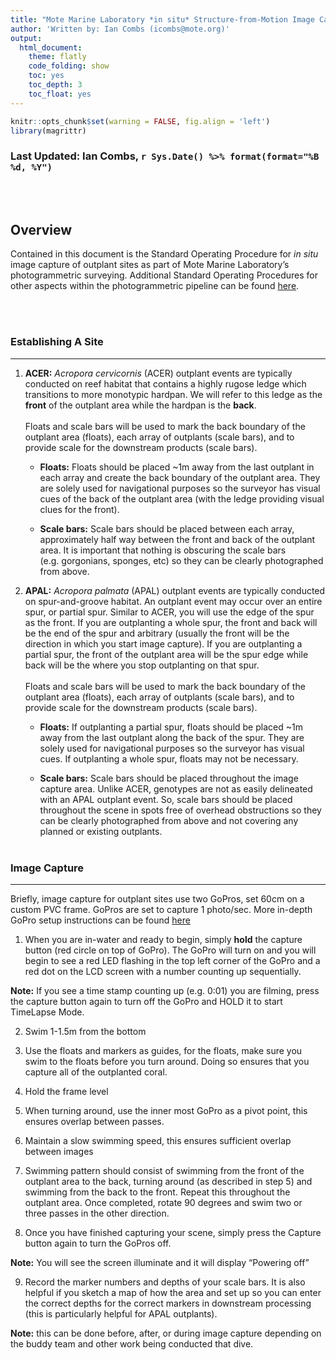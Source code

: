 ```yaml
---
title: "Mote Marine Laboratory *in situ* Structure-from-Motion Image Capture  Standard Operating Procedure"
author: 'Written by: Ian Combs (icombs@mote.org)'
output:
  html_document:
    theme: flatly
    code_folding: show
    toc: yes
    toc_depth: 3
    toc_float: yes
---
```


```r
knitr::opts_chunk$set(warning = FALSE, fig.align = 'left')
library(magrittr)
```
<!-- if updating, make sure you change name below -->
### Last Updated: Ian Combs, `r Sys.Date() %>% format(format="%B %d, %Y")`

<br><br>

## Overview

Contained in this document is the Standard Operating Procedure for *in situ* image capture of outplant sites as part of Mote Marine Laboratory's photogrammetric surveying. Additional Standard Operating Procedures for other aspects within the photogrammetric pipeline can be found [here](https://github.com/icombs2017/MoteSOPs).

<br><br>


### **Establishing A Site**
***

1. **ACER:** *Acropora cervicornis* (ACER) outplant events are typically conducted on reef habitat that contains a highly rugose ledge which transitions to more monotypic hardpan. We will refer to this ledge as the **front** of the outplant area while the hardpan is the **back**. <br><br>Floats and scale bars will be used to mark the back boundary of the outplant area (floats), each array of outplants (scale bars), and to provide scale for the downstream products (scale bars). 

	  * **Floats:** Floats should be placed ~1m away from the last outplant in each array and create the back boundary of the outplant area. They are solely used for navigational purposes so the surveyor has visual cues of the back of the outplant area (with the ledge providing visual clues for the front).

	  * **Scale bars:** Scale bars should be placed between each array, approximately half way between the front and back of the outplant area. It is important that nothing is obscuring the scale bars (e.g. gorgonians, sponges, etc) so they can be clearly photographed from above.   

2. **APAL:** *Acropora palmata* (APAL) outplant events are typically conducted on spur-and-groove habitat. An outplant event may occur over an entire spur, or partial spur. Similar to ACER, you will use the edge of the spur as the front. If you are outplanting a whole spur, the front and back will be the end of the spur and arbitrary (usually the front will be the direction in which you start image capture). If you are outplanting a partial spur, the front of the outplant area will be the spur edge while back will be the where you stop outplanting on that spur.<br><br>Floats and scale bars will be used to mark the back boundary of the outplant area (floats), each array of outplants (scale bars), and to provide scale for the downstream products (scale bars). 

	  * **Floats:** If outplanting a partial spur, floats should be placed ~1m away from the last outplant along the back of the spur. They are solely used for navigational purposes so the surveyor has visual cues. If outplanting a whole spur, floats may not be necessary. 

	  * **Scale bars:** Scale bars should be placed throughout the image capture area. Unlike ACER, genotypes are not as easily delineated with an APAL outplant event. So, scale bars should be placed throughout the scene in spots free of overhead obstructions so they can be clearly photographed from above and not covering any planned or existing outplants.<br><br>

### **Image Capture**
***

Briefly, image capture for outplant sites use two GoPros, set 60cm on a custom PVC frame. GoPros are set to capture 1 photo/sec. More in-depth GoPro setup instructions can be found [here](https://github.com/icombs2017/MoteSOPs/blob/main/largeAreaImaging/1.GoProSetUpSOP.md) 

1. When you are in-water and ready to begin, simply **hold** the capture button (red circle on top of GoPro). The GoPro will turn on and you will begin to see a red LED flashing in the top left corner of the GoPro and a red dot on the LCD screen with a number counting up sequentially.

**Note:** If you see a time stamp counting up (e.g. 0:01) you are filming, press the capture button again to turn off the GoPro and HOLD it to start TimeLapse Mode.


2. Swim 1-1.5m from the bottom

3. Use the floats and markers as guides, for the floats, make sure you swim to the floats before you turn around. Doing so ensures that you capture all of the outplanted coral. 

4. Hold the frame level

5. When turning around, use the inner most GoPro as a pivot point, this ensures overlap between passes. 

6. Maintain a slow swimming speed, this ensures sufficient overlap between images

7. Swimming pattern should consist of swimming from the front of the outplant area to the back, turning around (as described in step 5) and swimming from the back to the front. Repeat this throughout the outplant area. Once completed, rotate 90 degrees and swim two or three passes in the other direction.

8. Once you have finished capturing your scene, simply press the Capture button again to turn the GoPros off.

**Note:** You will see the screen illuminate and it will display "Powering off"

9. Record the marker numbers and depths of your scale bars. It is also helpful if you sketch a map of how the area and set up so you can enter the correct depths for the correct markers in downstream processing (this is particularly helpful for APAL outplants). 

**Note:** this can be done before, after, or during image capture depending on the buddy team and other work being conducted that dive. 







